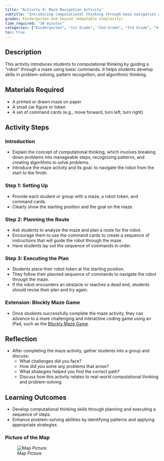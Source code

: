 ```yaml
---
title: "Activity 9: Maze Navigation Activity"
subtitle: "Introducing computational thinking through maze navigation and algorithmic planning."
grades: Kindergarten and beyond (Adaptable Complexity)
time_required: "30 minutes"
categories: ["Kindergarten", "1st Grade", "2nd Grade", "3rd Grade", "4th Grade", "5th Grade", "6th Grade", "30 Minutes"]
toc: true
---
```


## **Description**

This activity introduces students to computational thinking by guiding a "robot" through a maze using basic commands. It helps students develop skills in problem-solving, pattern recognition, and algorithmic thinking.

## **Materials Required**

- A printed or drawn maze on paper
- A small car figure or token
- A set of command cards (e.g., move forward, turn left, turn right)

## Activity Steps

### **Introduction**

- Explain the concept of computational thinking, which involves breaking down problems into manageable steps, recognizing patterns, and creating algorithms to solve problems.
- Introduce the maze activity and its goal: to navigate the robot from the start to the finish.

### **Step 1: Setting Up**

- Provide each student or group with a maze, a robot token, and command cards.
- Clearly show the starting position and the goal on the maze.

### **Step 2: Planning the Route**

- Ask students to analyze the maze and plan a route for the robot.
- Encourage them to use the command cards to create a sequence of instructions that will guide the robot through the maze.
- Have students lay out the sequence of commands in order.

### **Step 3: Executing the Plan**

- Students place their robot token at the starting position.
- They follow their planned sequence of commands to navigate the robot through the maze.
- If the robot encounters an obstacle or reaches a dead end, students should revise their plan and try again.

### **Extension: Blockly Maze Game**

- Once students successfully complete the maze activity, they can advance to a more challenging and interactive coding game using an iPad, such as the [Blockly Maze Game](https://blockly.games/maze?lang=en).

## **Reflection**

- After completing the maze activity, gather students into a group and discuss:
  - What challenges did you face?
  - How did you solve any problems that arose?
  - What strategies helped you find the correct path?
  - Discuss how this activity relates to real-world computational thinking and problem-solving.

## **Learning Outcomes**

- Develop computational thinking skills through planning and executing a sequence of steps.
- Enhance problem-solving abilities by identifying patterns and applying appropriate strategies.

### **Picture of the Map**

![Map Picture](/images/09activity.png)
